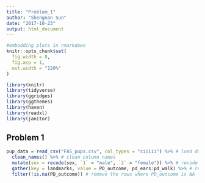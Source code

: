 ```yaml
---
title: "Problem_1"
author: "Shengnan Sun"
date: "2017-10-23"
output: html_document
---
```


```r
#embedding plots in rmarkdown
knitr::opts_chunk$set(
  fig.width = 8,
  fig.asp = 1,
  out.width = "120%"
)
```

```r
library(knitr)
library(tidyverse)
library(ggridges)
library(ggthemes)
library(haven)
library(readxl)
library(janitor)
```

## Problem 1

```r
pup_data = read_csv("FAS_pups.csv", col_types = "ciiiii") %>% # load data
  clean_names() %>% # clean column names
  mutate(sex = recode(sex, `1` = "male", `2` = "female")) %>% # recode sex as male and female
  gather(key = landmarks, value = PD_outcome, pd_ears:pd_walk) %>% # reshape from wide to long 
  filter(!is.na(PD_outcome)) # remove the rows where PD_outcome is NA
```

